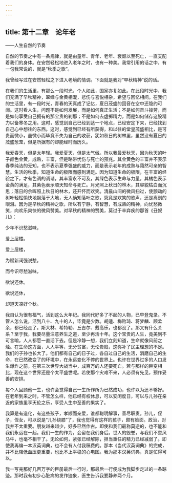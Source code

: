 ```yaml
---
---
---
```

title: 第十二章　论年老
---




——人生自然的节奏

自然的节奏之中有一条规律，就是由童年、青年、老年、衰颓以至死亡，一直支配着我们的身体。在安然轻松地进入老年之时，也有一种美。我常引用的话之中，有一句我常说的，就是“秋季之歌”。

我曾经写过在安然轻松之下进入老境的情调。下面就是我对“早秋精神”说的话。

在我们的生活里，有那么一段时光，个人如此，国家亦复如此。在此段时光中，我们充满了早秋精神，翠绿与金黄相混，悲伤与喜悦相杂，希望与回忆相间。在我们的生活里，有一段时光，青春的天真成了记忆，夏日茂盛的回音在空中还隐约可闻。这时看人生，问题不是如何发展，而是如何真正生活；不是如何奋斗操劳，而是如何享受自己拥有的那宝贵的刹那；不是如何去虚掷精力，而是如何储存这股精力以备寒冬之用。这时，感觉到自己已经到达一个地点，已经安定下来，已经找到自己心中想往的东西。这时，感觉到已经有所获得，和以往的堂皇茂盛相比，是可贵而微小，虽微小而毕竟不失为自己的收获，犹如秋日的树林里，虽然没有夏日的茂盛葱茏，但是所据有的却能经时而历久。

我爱春天，但是太年轻。我爱夏天，但是太气傲。所以我最爱秋天，因为秋天的叶子颜色金黄，成熟，丰富，但是略带忧伤与死亡的预兆。其金黄色的丰富并不表示春季纯洁的无知，也不表示夏季强盛的威力，而是表示老年的成熟与蔼然可亲的智慧。生活的秋季，知道生命的极限而感到满足。因为知道生命的极限，在丰富的经验之下，才有色调的调谐，其丰富永不可及，其绿色表示生命与力量，其橘色表示金黄的满足，其紫色表示顺天知命与死亡。月光照上秋日的林木，其容貌枯白而沉思；落日的余晖照上秋日的林木，还开怀而欢笑。清晨山间的微风扫过，使颤动的树叶轻松愉快地飘落于大地，无人确知落叶之歌，究竟是欢笑的歌声，还是离别的眼泪。因为是早秋的精神之歌，所以有宁静，有智慧，有成熟的精神，向忧愁微笑，向欢乐爽快的微风赞美。对早秋的精神的赞美，莫过于辛弃疾的那首《丑奴儿》：

少年不识愁滋味，

爱上层楼。

爱上层楼，

为赋新词强说愁。

而今识尽愁滋味，

欲说还休。

欲说还休，

却道天凉好个秋。

我自认为很有福气，活到这么大年纪。我同代好多了不起的人物，已早登鬼录。不管人怎么说，活到八十、九十的人，毕竟是少数。胡适、梅贻琦、蒋梦麟、顾孟余，都已经走了。斯大林、希特勒、丘吉尔、戴高乐，也都没了。那又有什么关系？至于我，我要尽量注意养生之道，至少再活十年。这个宝贵的人生，竟美到不可言喻，人人都愿一直活下去。但是冷静一想，我们立刻知道，生命就像风前之烛。在生命这方面，人人平等，无分贫富，无论贵贱，这弥补了民主理想的不足。我们的子孙也长大了。他们都有自己的日子过，各自过自己的生活，消磨自己的生命，在已然改变了的环境中，在永远变化不停的世界上。也许在世界过多的人口发生爆炸之前，在第三次世界大战当中，成百万的人还要死亡。若与那样的巨变相比，现在这个世界还是个太平盛世呢。若使那个灾难不来，人必须有先见，预作妥善的安排。

每个人回顾他一生，也许会觉得自己一生所作所为已然成功，也许以为还不够好。在老年到来之时，不管怎么样，他已经有权休息，可以安闲度日，可以与儿孙在亲近的家族里享天伦之乐，享受人生中至善的果实了。

我算是有造化，有这些孩子，孝顺而亲爱，谁都聪明解事，善尽职责。孙儿，侄子，侄女，可以说是“儿孙绕膝”了，我也觉得有这样的孩子，颇有脸面。政治，对我并不太重要。朋友越来越少，好多已然作古。即使和我们最称莫逆的，也不能和我们永远在一起。我们一生的作为，会留在我们身后。世人的毁誉，与我们不啻风马牛，也毫不相干了。无论如何，紧张已经解除，担当重任的精力已经减弱了。即使我再编一本汉英词典，也不会有人付我稿费的。那本《当代汉英词典》的完成，并不比降低血压更重要，也比不上平稳的心电图。我为那本汉英词典，真是忙得可以。

我一写完那好几百万字的巨册最后一行时，那最后一行便成为我脚步走过的一条踪迹。那时我有初步心脏病的发作迹象，医生告诉我要静养两个月。